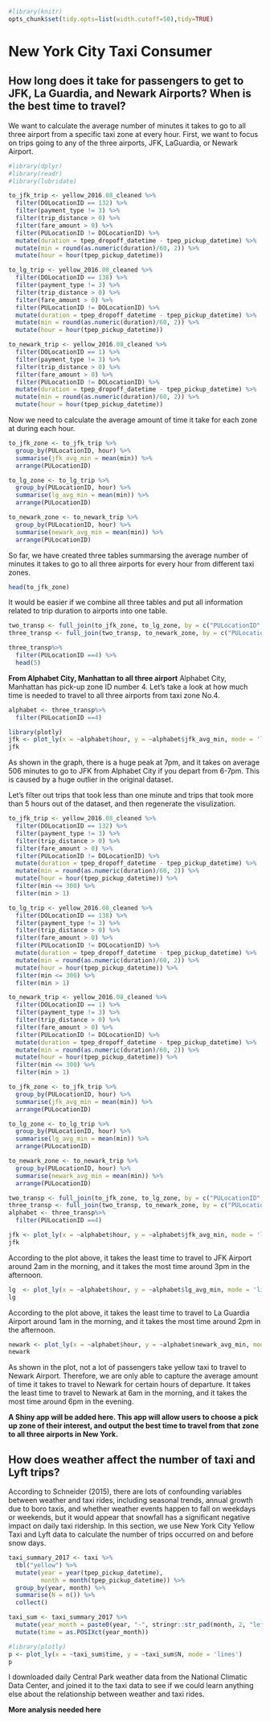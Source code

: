 ```r
#library(knitr)
opts_chunk$set(tidy.opts=list(width.cutoff=50),tidy=TRUE)
```

# New York City Taxi Consumer {#chapter4}

## How long does it take for passengers to get to JFK, La Guardia, and Newark Airports? When is the best time to travel?

We want to calculate the average number of minutes it takes to go to all three airport from a specific taxi zone at every hour. First, we want to focus on trips going to any of the three airports, JFK, LaGuardia, or Newark Airport. 

```r
#library(dplyr)
#library(readr)
#library(lubridate)

to_jfk_trip <- yellow_2016.08_cleaned %>%
  filter(DOLocationID == 132) %>%
  filter(payment_type != 3) %>%
  filter(trip_distance > 0) %>%
  filter(fare_amount > 0) %>%
  filter(PULocationID != DOLocationID) %>%
  mutate(duration = tpep_dropoff_datetime - tpep_pickup_datetime) %>%
  mutate(min = round(as.numeric(duration)/60, 2)) %>%
  mutate(hour = hour(tpep_pickup_datetime)) 

to_lg_trip <- yellow_2016.08_cleaned %>%
  filter(DOLocationID == 138) %>%
  filter(payment_type != 3) %>%
  filter(trip_distance > 0) %>%
  filter(fare_amount > 0) %>%
  filter(PULocationID != DOLocationID) %>%
  mutate(duration = tpep_dropoff_datetime - tpep_pickup_datetime) %>%
  mutate(min = round(as.numeric(duration)/60, 2)) %>%
  mutate(hour = hour(tpep_pickup_datetime)) 

to_newark_trip <- yellow_2016.08_cleaned %>%
  filter(DOLocationID == 1) %>%
  filter(payment_type != 3) %>%
  filter(trip_distance > 0) %>%
  filter(fare_amount > 0) %>%
  filter(PULocationID != DOLocationID) %>%
  mutate(duration = tpep_dropoff_datetime - tpep_pickup_datetime) %>%
  mutate(min = round(as.numeric(duration)/60, 2)) %>%
  mutate(hour = hour(tpep_pickup_datetime)) 
```

Now we need to calculate the average amount of time it take for each zone at during each hour.
```r
to_jfk_zone <- to_jfk_trip %>%
  group_by(PULocationID, hour) %>%
  summarise(jfk_avg_min = mean(min)) %>%
  arrange(PULocationID)

to_lg_zone <- to_lg_trip %>%
  group_by(PULocationID, hour) %>%
  summarise(lg_avg_min = mean(min)) %>%
  arrange(PULocationID)

to_newark_zone <- to_newark_trip %>%
  group_by(PULocationID, hour) %>%
  summarise(newark_avg_min = mean(min)) %>%
  arrange(PULocationID)
```

So far, we have created three tables summarsing the average number of minutes it takes to go to all three airports for every hour from different taxi zones. 
```r
head(to_jfk_zone)
```

It would be easier if we combine all three tables and put all information related to trip duration to airports into one table.
```r
two_transp <- full_join(to_jfk_zone, to_lg_zone, by = c("PULocationID", "hour"))
three_transp <- full_join(two_transp, to_newark_zone, by = c("PULocationID", "hour"))

three_transp%>%
  filter(PULocationID ==4) %>%
  head(5)
```

**From Alphabet City, Manhattan to all three airport**
Alphabet City, Manhattan has pick-up zone ID number 4. Let's take a look at how much time is needed to travel to all three airports from taxi zone No.4.
```r
alphabet <- three_transp%>%
  filter(PULocationID ==4)
```

```r
library(plotly)
jfk <- plot_ly(x = ~alphabet$hour, y = ~alphabet$jfk_avg_min, mode = 'lines')
jfk
```
As shown in the graph, there is a huge peak at 7pm, and it takes on average 506 minutes to go to JFK from Alphabet City if you depart from 6-7pm. This is caused by a huge outlier in the original dataset. 

Let's filter out trips that took less than one minute and trips that took more than 5 hours out of the dataset, and then regenerate the visulization.

```r
to_jfk_trip <- yellow_2016.08_cleaned %>%
  filter(DOLocationID == 132) %>%
  filter(payment_type != 3) %>%
  filter(trip_distance > 0) %>%
  filter(fare_amount > 0) %>%
  filter(PULocationID != DOLocationID) %>%
  mutate(duration = tpep_dropoff_datetime - tpep_pickup_datetime) %>%
  mutate(min = round(as.numeric(duration)/60, 2)) %>%
  mutate(hour = hour(tpep_pickup_datetime)) %>%
  filter(min <= 300) %>%
  filter(min > 1)

to_lg_trip <- yellow_2016.08_cleaned %>%
  filter(DOLocationID == 138) %>%
  filter(payment_type != 3) %>%
  filter(trip_distance > 0) %>%
  filter(fare_amount > 0) %>%
  filter(PULocationID != DOLocationID) %>%
  mutate(duration = tpep_dropoff_datetime - tpep_pickup_datetime) %>%
  mutate(min = round(as.numeric(duration)/60, 2)) %>%
  mutate(hour = hour(tpep_pickup_datetime)) %>%
  filter(min <= 300) %>%
  filter(min > 1)

to_newark_trip <- yellow_2016.08_cleaned %>%
  filter(DOLocationID == 1) %>%
  filter(payment_type != 3) %>%
  filter(trip_distance > 0) %>%
  filter(fare_amount > 0) %>%
  filter(PULocationID != DOLocationID) %>%
  mutate(duration = tpep_dropoff_datetime - tpep_pickup_datetime) %>%
  mutate(min = round(as.numeric(duration)/60, 2)) %>%
  mutate(hour = hour(tpep_pickup_datetime)) %>%
  filter(min <= 300) %>%
  filter(min > 1)
```

```r
to_jfk_zone <- to_jfk_trip %>%
  group_by(PULocationID, hour) %>%
  summarise(jfk_avg_min = mean(min)) %>%
  arrange(PULocationID)

to_lg_zone <- to_lg_trip %>%
  group_by(PULocationID, hour) %>%
  summarise(lg_avg_min = mean(min)) %>%
  arrange(PULocationID)

to_newark_zone <- to_newark_trip %>%
  group_by(PULocationID, hour) %>%
  summarise(newark_avg_min = mean(min)) %>%
  arrange(PULocationID)

two_transp <- full_join(to_jfk_zone, to_lg_zone, by = c("PULocationID", "hour"))
three_transp <- full_join(two_transp, to_newark_zone, by = c("PULocationID", "hour"))
alphabet <- three_transp%>%
  filter(PULocationID ==4)
```

```r
jfk <- plot_ly(x = ~alphabet$hour, y = ~alphabet$jfk_avg_min, mode = 'lines')
jfk
```
According to the plot above, it takes the least time to travel to JFK Airport around 2am in the morning, and it takes the most time around 3pm in the afternoon.

```r
lg  <- plot_ly(x = ~alphabet$hour, y = ~alphabet$lg_avg_min, mode = 'lines')
lg
```
According to the plot above, it takes the least time to travel to La Guardia Airport around 1am in the morning, and it takes the most time around 2pm in the afternoon.

```r
newark <- plot_ly(x = ~alphabet$hour, y = ~alphabet$newark_avg_min, mode = 'lines')
newark
```
As shown in the plot, not a lot of passengers take yellow taxi to travel to Newark Airport. Therefore, we are only able to capture the average amount of time it takes to travel to Newark for certain hours of departure. It takes the least time to travel to Newark at 6am in the morning, and it takes the most time around 6pm in the evening.

**A Shiny app will be added here. This app will allow users to choose a pick up zone of their interest, and output the best time to travel from that zone to all three airports in New York.**

## How does weather affect the number of taxi and Lyft trips?
According to Schneider (2015), there are lots of confounding variables between weather and taxi rides, including seasonal trends, annual growth due to boro taxis, and whether weather events happen to fall on weekdays or weekends, but it would appear that snowfall has a significant negative impact on daily taxi ridership. In this section, we use New York City Yellow Taxi and Lyft data to calculate the number of trips occurred on and before snow days.

```r
taxi_summary_2017 <- taxi %>%
  tbl("yellow") %>%
  mutate(year = year(tpep_pickup_datetime),
         month = month(tpep_pickup_datetime)) %>%
  group_by(year, month) %>%
  summarise(N = n()) %>%
  collect()

taxi_sum <- taxi_summary_2017 %>%
  mutate(year_month = paste0(year, "-", stringr::str_pad(month, 2, "left", "0"), "-01")) %>%
  mutate(time = as.POSIXct(year_month))

#library(plotly)
p <- plot_ly(x = ~taxi_sum$time, y = ~taxi_sum$N, mode = 'lines')
p
```

I downloaded daily Central Park weather data from the National Climatic Data Center, and joined it to the taxi data to see if we could learn anything else about the relationship between weather and taxi rides. 

**More analysis needed here**

